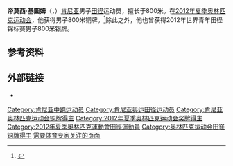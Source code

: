 {{multiple issues|
{{expand|time=2015-10-01T10:58:38+00:00}}
{{expert|subject=体育|time=2015-10-01T10:58:38+00:00}}
}}
{{Infobox athlete
| name = Timothy Kitum<br />帝莫西·基圖姆
| image =[http://www.photorun.net/images_L/2012/TF/London_Olympic_Games-Men/800/Kitum_TimothyQ-OlyGame12.JPG]  
| imagesize = (400x600)
| caption = 
| nationality = {{KEN}}
| sport = [[田径|田径]]
| event = [[800米|800米]]
| club =
| birth_date = {{birth date and age|df=yes|1994|11|20}}
| residence =
| height = 
| weight = 
| pb = '''800米:''' 1:42.53 (2012年[[伦敦奥运会|伦敦奥运会]])
| medaltemplates =
{{MedalSport | 男子[[田径|田径]]}}
{{MedalCountry |{{KEN}} }}
{{MedalCompetition|[[奥林匹克运动会|奥林匹克运动会]]}}
{{MedalBronze| [[2012年夏季奥林匹克运动会|2012 伦敦]] | [[2012年夏季奥林匹克运动会田径比赛|800米]]}}
{{MedalCompetition|[[世界青年田径锦标赛|世界青年田径锦标赛]]}}
{{MedalSilver |[[2012年世界青年田径锦标赛|2012 巴塞罗那]]|800米}} 
}}
'''帝莫西·基圖姆'''（{{lang-en|Timothy Kitum}}，{{bd|1994年|11月20日||}}）[[肯尼亚|肯尼亚]]男子[[田径|田径]]运动员，擅长于800米。在[[2012年夏季奥林匹克运动会|2012年夏季奥林匹克运动会]]，他获得男子800米铜牌。<ref>{{cite web|url=http://www.bbc.co.uk/sport/0/olympics/18914380|title=David Rudisha breaks 800m world record in Olympics win.|accessdate=9 August 2012|archive-date=2015-08-28|archive-url=https://web.archive.org/web/20150828075243/http://www.bbc.co.uk/sport/0/olympics/18914380|dead-url=no}}</ref>除此之外，他也曾获得2012年世界青年田径锦标赛男子800米银牌。

==参考资料==
{{reflist}}

==外部链接==
*{{iaaf name|id=265287|name=Timothy Kitum|letter=k}}

{{DEFAULTSORT:Kitum, Timothy}}
[[Category:肯尼亚中跑运动员|Category:肯尼亚中跑运动员]]
[[Category:肯尼亚奥运田径运动员|Category:肯尼亚奥运田径运动员]]
[[Category:肯尼亚奥林匹克运动会铜牌得主|Category:肯尼亚奥林匹克运动会铜牌得主]]
[[Category:2012年夏季奥林匹克运动会奖牌得主|Category:2012年夏季奥林匹克运动会奖牌得主]]
[[Category:2012年夏季奧林匹克運動會田徑運動員|Category:2012年夏季奧林匹克運動會田徑運動員]]
[[Category:奥林匹克运动会田径铜牌得主|Category:奥林匹克运动会田径铜牌得主]]
[[Category:需要体育专家关注的页面|需要体育专家关注的页面]]